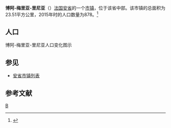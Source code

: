 {{Infobox French commune
|name                    = 博阿-梅里亚-里尼亚
|native name             = Bohas-Meyriat-Rignat
|image flag              = 
|image flag size         = 
|flag legend             = 
|image coat of arms      = 
|image coat of arms size = 
|coat of arms legend     = 
|city motto              = 
|image                   = 
|caption                 = 
|map                     = 
|adjustable map          = 
|time zone               = 
|longitude              = 
|latitude               =  
|arrondissement         =  
|canton                 =  
|subdivisions entry      = 
|subdivisions            = 
|intercommunality        = 
|mayor                   = 
|term                    = 
|elevation m             = 
|area km2                = 23.51
|population             = 878
|population date         = 2015
|INSEE                  = 01245
|postal code             = 01250
|website                 = 
}}
{{French Commune Map|01245}}
'''博阿-梅里亚-里尼亚'''（{{lang-fr|Bohas-Meyriat-Rignat}}）[[法国|法国]][[安省_(法國)|安省]]的一个[[市镇_(法国)|市镇]]，位于该省中部。该市镇的总面积为23.51平方公里，2015年时的人口数量为878。<ref name="Statmallen Areal i Frankrikes kommuner">{{cite web|url=http://www.insee.fr/fr/ppp/bases-de-donnees/recensement/populations-legales/france-departements.asp?annee=2009#departements|title=Insee, Populations légales 2009 pour les départements et les collectivités d'outre-mer France métropolitaine et DOM|accessdate=2012-01-30|archive-date=2012-01-08|archive-url=https://web.archive.org/web/20120108000120/http://www.insee.fr/fr/ppp/bases-de-donnees/recensement/populations-legales/france-departements.asp?annee=2009#departements|dead-url=no}}</ref>

== 人口 ==
博阿-梅里亚-里尼亚人口变化图示
{{French Commune Population|01245}}

==参见==
*[[安省市镇列表|安省市镇列表]]

== 参考文献 ==
{{reflist}}

{{安省市鎮}}

[[Category:安省市镇|B]]